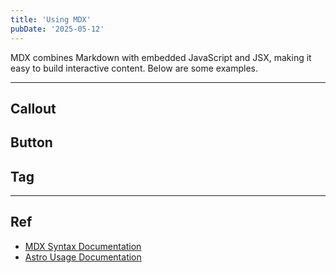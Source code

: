 ```yaml
---
title: 'Using MDX'
pubDate: '2025-05-12'
---
```



MDX combines Markdown with embedded JavaScript and JSX, making it easy to build interactive content. Below are some examples.



---

## Callout

<Callout />

## Button

<CounterButton />

## Tag

<Tag />

---

## Ref

- [MDX Syntax Documentation](https://mdxjs.com/docs/what-is-mdx)
- [Astro Usage Documentation](https://docs.astro.build/en/guides/markdown-content/#markdown-and-mdx-pages)
